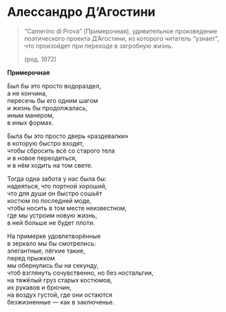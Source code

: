 # Алессандро Д’Агостини

> "Camerino di Prova" (Примерочная), удивительное произведение поэтического проекта Д'Агостини, из которого читатель “узнает”, что произойдет при переходе в загробную жизнь.
>
> (род. 1972)

**Примерочная**

Был бы это просто водораздел,\
а не кончина,\
пересечь бы его одним шагом\
и жизнь бы продолжалась,\
иным манером,\
в иных формах.

Была бы это просто дверь «раздевалки»\
в которую быстро входят,\
чтобы сбросить всё со старого тела\
и в новое переодеться,\
и в нём ходить на том свете.

Тогда одна забота у нас была бы:\
надеяться, что портной хороший,\
что для души он быстро сошьёт\
костюм по последней моде,\
чтобы носить в том месте неизвестном,\
где мы устроим новую жизнь,\
в ней больше не будет плоти.

На примерке удовлетворённые\
в зеркало мы бы смотрелись:\
элегантные, лёгкие такие,\
перед прыжком\
мы обернулись бы на секунду,\
чтоб взглянуть сочувственно, но без ностальгии,\
на тяжёлый груз старых костюмов,\
их рукавов и брючин,\
на воздух густой, где они остаются\
безжизненные — как в заключенье.
